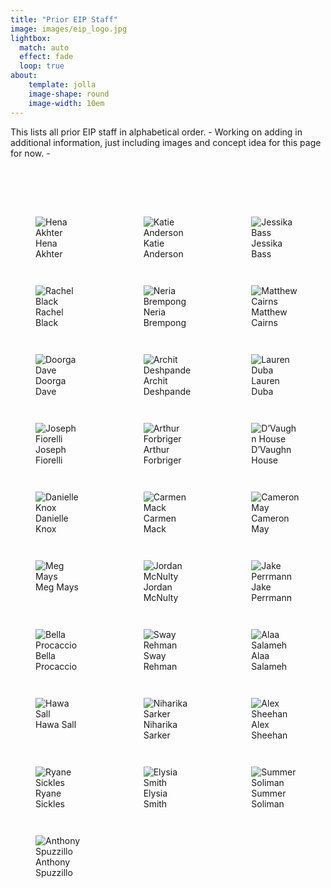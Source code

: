 ```yaml
---
title: "Prior EIP Staff"
image: images/eip_logo.jpg
lightbox:
  match: auto
  effect: fade
  loop: true
about:
    template: jolla
    image-shape: round
    image-width: 10em
---
```


:::{#hero-heading}
This lists all prior EIP staff in alphabetical order.
- Working on adding in additional information, just including images and concept idea for this page for now. - 
:::

<br>
<br>
<br>


::: {style="display: grid;grid-template-columns: repeat(auto-fill, minmax(150px, 1fr));grid-gap: 1em;" layout-valign="bottom"}
![Hena Akhter](images/h_akhter.jpg){group="past-staff-gallery" fig-alt="Hena Akhter"}

![Katie Anderson](images/k_anderson.jpg){group="past-staff-gallery" fig-alt="Katie Anderson"}

![Jessika Bass](images/j_bass.jpg){group="past-staff-gallery" fig-alt="Jessika Bass"}

![Rachel Black](images/r_black.jpg){group="past-staff-gallery" fig-alt="Rachel Black"}

![Neria Brempong](images/n_brempong.jpg){group="past-staff-gallery" fig-alt="Neria Brempong"}

![Matthew Cairns](images/m_cairns.jpg){group="past-staff-gallery" fig-alt="Matthew Cairns"}

![Doorga Dave](images/d_dave.jpg){group="past-staff-gallery" fig-alt="Doorga Dave"}

![Archit Deshpande](images/a_deshpande.jpg){group="past-staff-gallery" fig-alt="Archit Deshpande"}

![Lauren Duba](images/l_duba.jpg){group="past-staff-gallery" fig-alt="Lauren Duba"}

![Joseph Fiorelli](images/j_fiorelli.jpg){group="past-staff-gallery" fig-alt="Joseph Fiorelli"}

![Arthur Forbriger](images/a_forbriger.jpg){group="past-staff-gallery" fig-alt="Arthur Forbriger"}

![D'Vaughn House](images/d_house.jpg){group="past-staff-gallery" fig-alt="D'Vaughn House"}

![Danielle Knox](images/d_knox.jpg){group="past-staff-gallery" fig-alt="Danielle Knox"}

![Carmen Mack](images/blank_staff.jpg){group="past-staff-gallery" fig-alt="Carmen Mack"}

![Cameron May](images/c_may.jpg){group="past-staff-gallery" fig-alt="Cameron May"}

![Meg Mays](images/m_mays.jpg){group="past-staff-gallery" fig-alt="Meg Mays"}

![Jordan McNulty](images/j_mcnulty.jpg){group="past-staff-gallery" fig-alt="Jordan McNulty"}

![Jake Perrmann](images/j_perrmann.jpg){group="past-staff-gallery" fig-alt="Jake Perrmann"}

![Bella Procaccio](images/b_procaccio.jpg){group="past-staff-gallery" fig-alt="Bella Procaccio"}

![Sway Rehman](images/s_rehman.jpg){group="past-staff-gallery" fig-alt="Sway Rehman"}

![Alaa Salameh](images/a_salameh.jpg){group="past-staff-gallery" fig-alt="Alaa Salameh"}

![Hawa Sall](images/h_sall.jpg){group="past-staff-gallery" fig-alt="Hawa Sall"}

![Niharika Sarker](images/n_sarker.jpg){group="past-staff-gallery" fig-alt="Niharika Sarker"}

![Alex Sheehan](images/a_sheehan.jpg){group="past-staff-gallery" fig-alt="Alex Sheehan"}

![Ryane Sickles](images/r_sickles.jpg){group="past-staff-gallery" fig-alt="Ryane Sickles"}

![Elysia Smith](images/e_smith.jpg){group="past-staff-gallery" fig-alt="Elysia Smith"}

![Summer Soliman](images/s_soliman.jpg){group="past-staff-gallery" fig-alt="Summer Soliman"}

![Anthony Spuzzillo](images/a_spuzzillo.jpg){group="past-staff-gallery" fig-alt="Anthony Spuzzillo"}

:::




